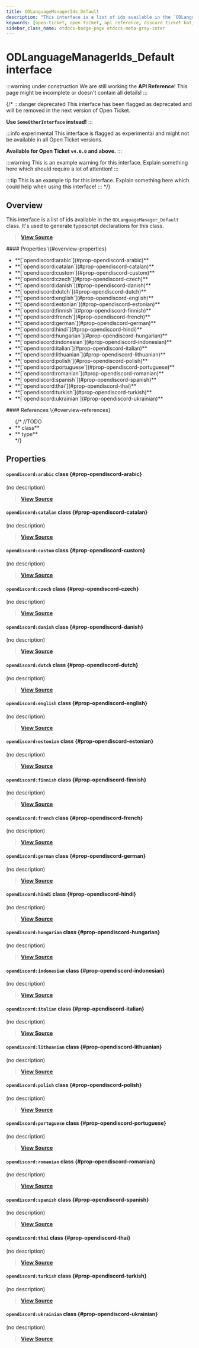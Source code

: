 ```yaml
---
title: ODLanguageManagerIds_Default
description: "This interface is a list of ids available in the `ODLanguageManager_Default` class. It's used to generate typescript declarations for this class."
keywords: [open-ticket, open ticket, api reference, discord ticket bot, interface]
sidebar_class_name: otdocs-badge-page otdocs-meta-gray-inter
---
```

<head>
    <link rel="apple-touch-icon" href="/img/logo_vertical.png"/>
</head>

# ODLanguageManagerIds_Default <M color="gray">interface</M>

:::warning under construction
We are still working the **API Reference**! This page might be incomplete or doesn't contain all details!
:::

{/*
:::danger deprecated
This interface has been flagged as deprecated and will be removed in the next version of Open Ticket.

**Use `SomeOtherInterface` instead!**
:::

:::info experimental
This interface is flagged as experimental and might not be available in all Open Ticket versions.

**Available for Open Ticket `v4.0.0` and above.**
:::

:::warning
This is an example warning for this interface. Explain something here which should require a lot of attention!
:::

:::tip
This is an example tip for this interface. Explain something here which could help when using this interface!
:::
*/}

## Overview
This interface is a list of ids available in the `ODLanguageManager_Default` class.
It's used to generate typescript declarations for this class.

> [**View Source**](https://otgithub.dj-dj.be/tree/main/src/core/api/defaults/language.ts#L446)

<FlexHorizontal>
<div style={{width:"50%"}}>
    #### Properties \{#overview-properties}
    <ul>
        <li>**[`opendiscord:arabic`](#prop-opendiscord-arabic)**</li>
        <li>**[`opendiscord:catalan`](#prop-opendiscord-catalan)**</li>
        <li>**[`opendiscord:custom`](#prop-opendiscord-custom)**</li>
        <li>**[`opendiscord:czech`](#prop-opendiscord-czech)**</li>
        <li>**[`opendiscord:danish`](#prop-opendiscord-danish)**</li>
        <li>**[`opendiscord:dutch`](#prop-opendiscord-dutch)**</li>
        <li>**[`opendiscord:english`](#prop-opendiscord-english)**</li>
        <li>**[`opendiscord:estonian`](#prop-opendiscord-estonian)**</li>
        <li>**[`opendiscord:finnish`](#prop-opendiscord-finnish)**</li>
        <li>**[`opendiscord:french`](#prop-opendiscord-french)**</li>
        <li>**[`opendiscord:german`](#prop-opendiscord-german)**</li>
        <li>**[`opendiscord:hindi`](#prop-opendiscord-hindi)**</li>
        <li>**[`opendiscord:hungarian`](#prop-opendiscord-hungarian)**</li>
        <li>**[`opendiscord:indonesian`](#prop-opendiscord-indonesian)**</li>
        <li>**[`opendiscord:italian`](#prop-opendiscord-italian)**</li>
        <li>**[`opendiscord:lithuanian`](#prop-opendiscord-lithuanian)**</li>
        <li>**[`opendiscord:polish`](#prop-opendiscord-polish)**</li>
        <li>**[`opendiscord:portuguese`](#prop-opendiscord-portuguese)**</li>
        <li>**[`opendiscord:romanian`](#prop-opendiscord-romanian)**</li>
        <li>**[`opendiscord:spanish`](#prop-opendiscord-spanish)**</li>
        <li>**[`opendiscord:thai`](#prop-opendiscord-thai)**</li>
        <li>**[`opendiscord:turkish`](#prop-opendiscord-turkish)**</li>
        <li>**[`opendiscord:ukrainian`](#prop-opendiscord-ukrainian)**</li>
    </ul>
</div>
<div style={{width:"50%"}}>
    #### References \{#overview-references}
    <ul>
        {/*
        //TODO
        <li>**<code><ApiUrl url="class:ODId" label="api.ODId"/></code> <M color="purple">class</M>**</li>
        <li>**<code><ApiUrl url="type:ODExampleType" label="api.ODExampleType"/></code> <M color="brown">type</M>**</li>
        */}
    </ul>
</div>
</FlexHorizontal>

## Properties
<Divider></Divider>
#### `opendiscord:arabic` <M color="purple">class</M> <ApiBlock><ApiUrl url="class:ODLanguage" label="api.ODLanguage"/></ApiBlock> \{#prop-opendiscord-arabic}
(no description)

> [**View Source**](https://otgithub.dj-dj.be/tree/main/src/core/api/defaults/language.ts#L466)

<Divider></Divider>
#### `opendiscord:catalan` <M color="purple">class</M> <ApiBlock><ApiUrl url="class:ODLanguage" label="api.ODLanguage"/></ApiBlock> \{#prop-opendiscord-catalan}
(no description)

> [**View Source**](https://otgithub.dj-dj.be/tree/main/src/core/api/defaults/language.ts#L453)

<Divider></Divider>
#### `opendiscord:custom` <M color="purple">class</M> <ApiBlock><ApiUrl url="class:ODLanguage" label="api.ODLanguage"/></ApiBlock> \{#prop-opendiscord-custom}
(no description)

> [**View Source**](https://otgithub.dj-dj.be/tree/main/src/core/api/defaults/language.ts#L447)

<Divider></Divider>
#### `opendiscord:czech` <M color="purple">class</M> <ApiBlock><ApiUrl url="class:ODLanguage" label="api.ODLanguage"/></ApiBlock> \{#prop-opendiscord-czech}
(no description)

> [**View Source**](https://otgithub.dj-dj.be/tree/main/src/core/api/defaults/language.ts#L451)

<Divider></Divider>
#### `opendiscord:danish` <M color="purple">class</M> <ApiBlock><ApiUrl url="class:ODLanguage" label="api.ODLanguage"/></ApiBlock> \{#prop-opendiscord-danish}
(no description)

> [**View Source**](https://otgithub.dj-dj.be/tree/main/src/core/api/defaults/language.ts#L462)

<Divider></Divider>
#### `opendiscord:dutch` <M color="purple">class</M> <ApiBlock><ApiUrl url="class:ODLanguage" label="api.ODLanguage"/></ApiBlock> \{#prop-opendiscord-dutch}
(no description)

> [**View Source**](https://otgithub.dj-dj.be/tree/main/src/core/api/defaults/language.ts#L449)

<Divider></Divider>
#### `opendiscord:english` <M color="purple">class</M> <ApiBlock><ApiUrl url="class:ODLanguage" label="api.ODLanguage"/></ApiBlock> \{#prop-opendiscord-english}
(no description)

> [**View Source**](https://otgithub.dj-dj.be/tree/main/src/core/api/defaults/language.ts#L448)

<Divider></Divider>
#### `opendiscord:estonian` <M color="purple">class</M> <ApiBlock><ApiUrl url="class:ODLanguage" label="api.ODLanguage"/></ApiBlock> \{#prop-opendiscord-estonian}
(no description)

> [**View Source**](https://otgithub.dj-dj.be/tree/main/src/core/api/defaults/language.ts#L460)

<Divider></Divider>
#### `opendiscord:finnish` <M color="purple">class</M> <ApiBlock><ApiUrl url="class:ODLanguage" label="api.ODLanguage"/></ApiBlock> \{#prop-opendiscord-finnish}
(no description)

> [**View Source**](https://otgithub.dj-dj.be/tree/main/src/core/api/defaults/language.ts#L461)

<Divider></Divider>
#### `opendiscord:french` <M color="purple">class</M> <ApiBlock><ApiUrl url="class:ODLanguage" label="api.ODLanguage"/></ApiBlock> \{#prop-opendiscord-french}
(no description)

> [**View Source**](https://otgithub.dj-dj.be/tree/main/src/core/api/defaults/language.ts#L465)

<Divider></Divider>
#### `opendiscord:german` <M color="purple">class</M> <ApiBlock><ApiUrl url="class:ODLanguage" label="api.ODLanguage"/></ApiBlock> \{#prop-opendiscord-german}
(no description)

> [**View Source**](https://otgithub.dj-dj.be/tree/main/src/core/api/defaults/language.ts#L452)

<Divider></Divider>
#### `opendiscord:hindi` <M color="purple">class</M> <ApiBlock><ApiUrl url="class:ODLanguage" label="api.ODLanguage"/></ApiBlock> \{#prop-opendiscord-hindi}
(no description)

> [**View Source**](https://otgithub.dj-dj.be/tree/main/src/core/api/defaults/language.ts#L467)

<Divider></Divider>
#### `opendiscord:hungarian` <M color="purple">class</M> <ApiBlock><ApiUrl url="class:ODLanguage" label="api.ODLanguage"/></ApiBlock> \{#prop-opendiscord-hungarian}
(no description)

> [**View Source**](https://otgithub.dj-dj.be/tree/main/src/core/api/defaults/language.ts#L454)

<Divider></Divider>
#### `opendiscord:indonesian` <M color="purple">class</M> <ApiBlock><ApiUrl url="class:ODLanguage" label="api.ODLanguage"/></ApiBlock> \{#prop-opendiscord-indonesian}
(no description)

> [**View Source**](https://otgithub.dj-dj.be/tree/main/src/core/api/defaults/language.ts#L458)

<Divider></Divider>
#### `opendiscord:italian` <M color="purple">class</M> <ApiBlock><ApiUrl url="class:ODLanguage" label="api.ODLanguage"/></ApiBlock> \{#prop-opendiscord-italian}
(no description)

> [**View Source**](https://otgithub.dj-dj.be/tree/main/src/core/api/defaults/language.ts#L459)

<Divider></Divider>
#### `opendiscord:lithuanian` <M color="purple">class</M> <ApiBlock><ApiUrl url="class:ODLanguage" label="api.ODLanguage"/></ApiBlock> \{#prop-opendiscord-lithuanian}
(no description)

> [**View Source**](https://otgithub.dj-dj.be/tree/main/src/core/api/defaults/language.ts#L468)

<Divider></Divider>
#### `opendiscord:polish` <M color="purple">class</M> <ApiBlock><ApiUrl url="class:ODLanguage" label="api.ODLanguage"/></ApiBlock> \{#prop-opendiscord-polish}
(no description)

> [**View Source**](https://otgithub.dj-dj.be/tree/main/src/core/api/defaults/language.ts#L469)

<Divider></Divider>
#### `opendiscord:portuguese` <M color="purple">class</M> <ApiBlock><ApiUrl url="class:ODLanguage" label="api.ODLanguage"/></ApiBlock> \{#prop-opendiscord-portuguese}
(no description)

> [**View Source**](https://otgithub.dj-dj.be/tree/main/src/core/api/defaults/language.ts#L450)

<Divider></Divider>
#### `opendiscord:romanian` <M color="purple">class</M> <ApiBlock><ApiUrl url="class:ODLanguage" label="api.ODLanguage"/></ApiBlock> \{#prop-opendiscord-romanian}
(no description)

> [**View Source**](https://otgithub.dj-dj.be/tree/main/src/core/api/defaults/language.ts#L456)

<Divider></Divider>
#### `opendiscord:spanish` <M color="purple">class</M> <ApiBlock><ApiUrl url="class:ODLanguage" label="api.ODLanguage"/></ApiBlock> \{#prop-opendiscord-spanish}
(no description)

> [**View Source**](https://otgithub.dj-dj.be/tree/main/src/core/api/defaults/language.ts#L455)

<Divider></Divider>
#### `opendiscord:thai` <M color="purple">class</M> <ApiBlock><ApiUrl url="class:ODLanguage" label="api.ODLanguage"/></ApiBlock> \{#prop-opendiscord-thai}
(no description)

> [**View Source**](https://otgithub.dj-dj.be/tree/main/src/core/api/defaults/language.ts#L463)

<Divider></Divider>
#### `opendiscord:turkish` <M color="purple">class</M> <ApiBlock><ApiUrl url="class:ODLanguage" label="api.ODLanguage"/></ApiBlock> \{#prop-opendiscord-turkish}
(no description)

> [**View Source**](https://otgithub.dj-dj.be/tree/main/src/core/api/defaults/language.ts#L464)

<Divider></Divider>
#### `opendiscord:ukrainian` <M color="purple">class</M> <ApiBlock><ApiUrl url="class:ODLanguage" label="api.ODLanguage"/></ApiBlock> \{#prop-opendiscord-ukrainian}
(no description)

> [**View Source**](https://otgithub.dj-dj.be/tree/main/src/core/api/defaults/language.ts#L457)

<Divider></Divider>

